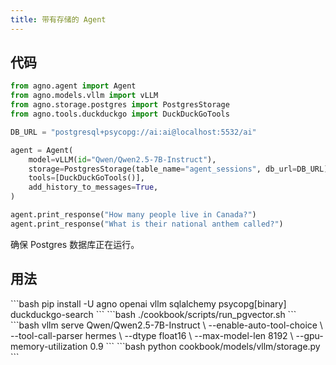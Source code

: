 ```yaml
---
title: 带有存储的 Agent
---
```


## 代码

```python cookbook/models/vllm/storage.py
from agno.agent import Agent
from agno.models.vllm import vLLM
from agno.storage.postgres import PostgresStorage
from agno.tools.duckduckgo import DuckDuckGoTools

DB_URL = "postgresql+psycopg://ai:ai@localhost:5532/ai"

agent = Agent(
    model=vLLM(id="Qwen/Qwen2.5-7B-Instruct"),
    storage=PostgresStorage(table_name="agent_sessions", db_url=DB_URL),
    tools=[DuckDuckGoTools()],
    add_history_to_messages=True,
)

agent.print_response("How many people live in Canada?")
agent.print_response("What is their national anthem called?")
```

<Note>
 确保 Postgres 数据库正在运行。
</Note>

## 用法

<Steps>
  <Snippet file="create-venv-step.mdx" />

  <Step title="安装库">
    ```bash
    pip install -U agno openai vllm sqlalchemy psycopg[binary] duckduckgo-search
    ```
  </Step>

  <Step title="启动 Postgres 数据库">
    ```bash
    ./cookbook/scripts/run_pgvector.sh
    ```
  </Step>
  
  <Step title="启动 vLLM 服务器">
    ```bash
    vllm serve Qwen/Qwen2.5-7B-Instruct \
        --enable-auto-tool-choice \
        --tool-call-parser hermes \
        --dtype float16 \
        --max-model-len 8192 \
        --gpu-memory-utilization 0.9
    ```
  </Step>

  <Step title="运行 Agent">
    ```bash
    python cookbook/models/vllm/storage.py
    ```
  </Step>
</Steps>